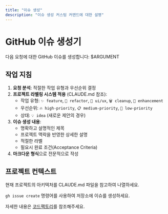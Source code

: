 ```yaml
---
title: "이슈 생성"
description: "이슈 생성 커스텀 커맨드에 대한 설명"
---
```


# GitHub 이슈 생성기

다음 요청에 대한 GitHub 이슈를 생성합니다: $ARGUMENT

## 작업 지침

1. **요청 분석**: 적절한 작업 유형과 우선순위 결정
2. **프로젝트 라벨링 시스템 적용** (CLAUDE.md 참조):
   - 작업 유형: `✨ feature`, `🔧 refactor`, `🎨 ui/ux`, `🗑️ cleanup`, `🔄 enhancement`
   - 우선순위: `🔥 high-priority`, `📋 medium-priority`, `🔖 low-priority`
   - 상태: `💡 idea` (새로운 제안의 경우)
3. **이슈 생성 내용**:
   - 명확하고 설명적인 제목
   - 프로젝트 맥락을 반영한 상세한 설명
   - 적절한 라벨
   - 필요시 완료 조건(Acceptance Criteria)
4. **마크다운 형식**으로 전문적으로 작성

## 프로젝트 컨텍스트

<Callout>
  현재 프로젝트의 아키텍처를 CLAUDE.md 파일을 참고하여 나열하세요.
</Callout>

`gh issue create` 명령어를 사용하여 저장소에 이슈를 생성하세요.

<Callout title="출처">

자세한 내용은 [코드팩토리](https://github.com/codefactory-co)를 참조해주세요.

</Callout>
